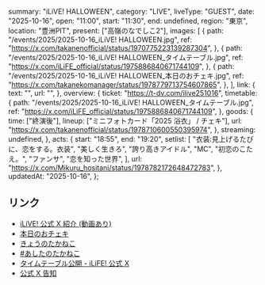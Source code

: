   summary: "iLiVE! HALLOWEEN",
  category: "LIVE",
  liveType: "GUEST",
  date: "2025-10-16",
  open: "11:00",
  start: "11:30",
  end: undefined,
  region: "東京",
  location: "豊洲PIT",
  present: ["高嶺のなでしこ2"],
  images: [
    {
      path: "/events/2025/2025-10-16_iLiVE! HALLOWEEN.jpg",
      ref: "https://x.com/takanenofficial/status/1970775223139287304",
    },
    {
      path: "/events/2025/2025-10-16_iLiVE! HALLOWEEN_タイムテーブル.jpg",
      ref: "https://x.com/iLiFE_official/status/1975886840671744109",
    },
    {
      path: "/events/2025/2025-10-16_iLiVE! HALLOWEEN_本日のおチェキ.jpg",
      ref: "https://x.com/takanekomanager/status/1978779713754607865",
    },
  ],
  link: {
    text: "",
    url: "",
  },
  overview: {
    ticket: "https://t-dv.com/ilive251016",
    timetable: {
      path: "/events/2025/2025-10-16_iLiVE! HALLOWEEN_タイムテーブル.jpg",
      ref: "https://x.com/iLiFE_official/status/1975886840671744109",
    },
    goods: {
      time: ["終演後"],
      lineup: ["ミニフォトカード「2025 浴衣」 / チェキ"],
      url: "https://x.com/takanenofficial/status/1978710600550395974",
    },
    streaming: undefined,
  },
  acts: {
    start: "18:55",
    end: "19:20",
    setlist: [
      "衣装:見上げるたびに、恋をする。衣装",
      "美しく生きろ",
      "誇り高きアイドル",
      "MC",
      "初恋のこたえ。",
      "ファンサ",
      "恋を知った世界",
    ],
    url: "https://x.com/Mikuru_hositani/status/1978782172648472783",
  },
  updatedAt: "2025-10-16",
};

## リンク

- [iLiVE! 公式 X 紹介 (動画あり)](https://x.com/info_iLiVE/status/1978782371177492588)
- [本日のおチェキ](https://x.com/takanekomanager/status/1978779713754607865)
- [きょうのたかねこ](https://x.com/takanenofficial/status/1978710600550395974)
- [#あしたのたかねこ](https://x.com/takanenofficial/status/1978438205008711933)
- [タイムテーブル公開 - iLiFE! 公式 X](https://x.com/iLiFE_official/status/1975886840671744109)
- [公式 X 告知](https://x.com/takanenofficial/status/1970775223139287304)
